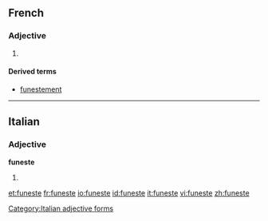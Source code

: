 ==French==

===Adjective===
{{fr-adj-mf}}

# {{rfdef|lang=fr}}

====Derived terms====
* [[funestement]]

----

==Italian==

===Adjective===
'''funeste''' {{f}}

# {{feminine plural of|funesto|lang=it}}

[[Category:Italian adjective forms]]

[[et:funeste]]
[[fr:funeste]]
[[io:funeste]]
[[id:funeste]]
[[it:funeste]]
[[vi:funeste]]
[[zh:funeste]]